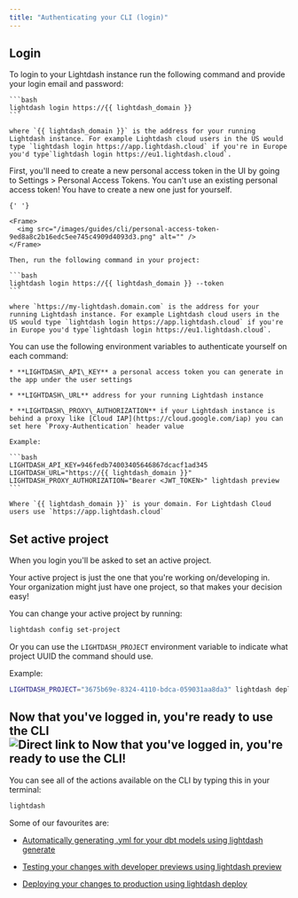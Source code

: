 ```yaml
---
title: "Authenticating your CLI (login)"
---
```


## Login[](#login "Direct link to Login")

<AccordionGroup>
  <Accordion title="1. If you use your email + password in the browser, login with your email and password.">
    To login to your Lightdash instance run the following command and provide your login email and password:

    ```bash
    lightdash login https://{{ lightdash_domain }}
    ```

    where `{{ lightdash_domain }}` is the address for your running Lightdash instance. For example Lightdash cloud users in the US would type `lightdash login https://app.lightdash.cloud` if you're in Europe you'd type`lightdash login https://eu1.lightdash.cloud`.
  </Accordion>

  <Accordion title="2. If you use single sign-on (SSO) in the browser, login with a personal access token.">
    First, you'll need to create a new personal access token in the UI by going to Settings > Personal Access Tokens. You can't use an existing personal access token! You have to create a new one just for yourself.

    {' '}

    <Frame>
      <img src="/images/guides/cli/personal-access-token-9ed8a8c2b16edc5ee745c4909d4093d3.png" alt="" />
    </Frame>

    Then, run the following command in your project:

    ```bash
    lightdash login https://{{ lightdash_domain }} --token
    ```

    where `https://my-lightdash.domain.com` is the address for your running Lightdash instance. For example Lightdash cloud users in the US would type `lightdash login https://app.lightdash.cloud` if you're in Europe you'd type`lightdash login https://eu1.lightdash.cloud`.
  </Accordion>

  <Accordion title="3. If you're running in a CI/CD pipeline, login with environment variables">
    You can use the following environment variables to authenticate yourself on each command:

    * **LIGHTDASH\_API\_KEY** a personal access token you can generate in the app under the user settings

    * **LIGHTDASH\_URL** address for your running Lightdash instance

    * **LIGHTDASH\_PROXY\_AUTHORIZATION** if your Lightdash instance is behind a proxy like [Cloud IAP](https://cloud.google.com/iap) you can set here `Proxy-Authentication` header value

    Example:

    ```bash
    LIGHTDASH_API_KEY=946fedb74003405646867dcacf1ad345 LIGHTDASH_URL="https://{{ lightdash_domain }}" LIGHTDASH_PROXY_AUTHORIZATION="Bearer <JWT_TOKEN>" lightdash preview
    ```

    Where `{{ lightdash_domain }}` is your domain. For Lightdash Cloud users use `https://app.lightdash.cloud`
  </Accordion>
</AccordionGroup>

## Set active project[](#set-active-project "Direct link to Set active project")

When you login you'll be asked to set an active project.

Your active project is just the one that you're working on/developing in. Your organization might just have one project, so that makes your decision easy!

You can change your active project by running:

```bash
lightdash config set-project
```

Or you can use the `LIGHTDASH_PROJECT` environment variable to indicate what project UUID the command should use.

Example:

```bash
LIGHTDASH_PROJECT="3675b69e-8324-4110-bdca-059031aa8da3" lightdash deploy
```

## Now that you've logged in, you're ready to use the CLI![](#now-that-youve-logged-in-youre-ready-to-use-the-cli "Direct link to Now that you've logged in, you're ready to use the CLI!")

You can see all of the actions available on the CLI by typing this in your terminal:

```bash
lightdash
```

Some of our favourites are:

* [Automatically generating .yml for your dbt models using lightdash generate](/guides/cli/how-to-auto-generate-schema-files)

* [Testing your changes with developer previews using lightdash preview](/guides/cli/how-to-use-lightdash-preview)

* [Deploying your changes to production using lightdash deploy](/guides/cli/how-to-use-lightdash-deploy)